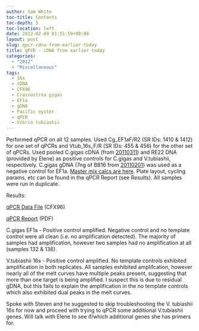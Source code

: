 ```yaml
---
author: Sam White
toc-title: Contents
toc-depth: 5
toc-location: left
date: 2012-02-09 01:51:59+00:00
layout: post
slug: qpcr-cdna-from-earlier-today
title: qPCR - cDNA from earlier today
categories:
  - "2012"
  - "Miscellaneous"
tags:
  - 16s
  - cDNA
  - CFX96
  - Crassostrea gigas
  - EF1a
  - gDNA
  - Pacific oyster
  - qPCR
  - Vibrio tubiashii
---
```


Performed qPCR on all 12 samples. Used Cg_EF1aF/R2 (SR IDs: 1410 & 1412) for one set of qPCRs and Vtub_16s_F/R (SR IDs: 455 & 456) for the other set of qPCRs. Used pooled C.gigas cDNA (from [20110311](/Sam%27s+Working+Notebook+Jan+2011+-+March+2011#sjw20110311)) and RE22 DNA (provided by Elene) as positive controls for C.gigas and V.tubiashii, respectively. C.gigas gDNA (7ng of BB16 from [20110201](/Sam%27s+Working+Notebook+Jan+2011+-+March+2011#sjw20110201)) was used as a negative control for EF1a. [Master mix calcs are here](https://eagle.fish.washington.edu/Arabidopsis//Notebook%20Workup%20Files/20120208-01.jpg). Plate layout, cycling params, etc can be found in the qPCR Report (see Results). All samples were run in duplicate.

Results:

[qPCR Data File](https://eagle.fish.washington.edu/Arabidopsis/qPCR/CFX96/Roberts%20Lab_2012-02-08%2014-53-07_CC009827.pcrd) (CFX96)

[qPCR Report](https://eagle.fish.washington.edu/Arabidopsis/qPCR/CFX96/Roberts%20Lab_2012-02-08%2014-53-07_CC009827.pdf) (PDF)

C.gigas EF1a - Positive control amplified. Negative control and no template control were all clean (i.e. no amplification detected). The majority of samples had amplification, however two samples had no amplification at all (samples 132 & 136).

V.tubiashii 16s - Positive control amplified. No template controls exhibited amplification in both replicates. All samples exhibited amplifcation, however nearly all of the melt curves have multiple peaks present, suggesting that more than one target is being amplified. I suspect this is due to residual gDNA, but this fails to explain the amplification in the no template controls which also exhibited dual peaks in the melt curves.

Spoke with Steven and he suggested to skip troubleshooting the V. tubiashii 16s for now and proceed with trying to qPCR some additional V.tubiashii genes. Will talk with Elene to see if/which additional genes she has primers for.
